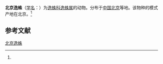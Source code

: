 {{Speciesbox
| name = 北京逸蛛
| status = 
| status_system = 
| image = 
| genus = Zoropsis
| species = pekingensis
| authority = (Schenkel, 1953)<ref name='id14161'>{{cite web| url =http://www.bioinfo.cn/db05/BjdwSpecies.php?action=view&id=14161| title =北京逸蛛| work =《中国动物物种编目数据库》| publisher =中国科学院微生物研究所| author =中国科学院动物研究所| accessdate =2009-04-28| deadurl =yes| archiveurl =https://web.archive.org/web/20160305064114/http://www.bioinfo.cn/db05/BjdwSpecies.php?action=view&id=14161| archivedate =2016-03-05}}</ref>
}}

'''北京逸蛛'''（[[学名|学名]]：{{lang|la|''Zoropsis pekingensis''}}）为[[逸蛛科|逸蛛科]][[逸蛛属|逸蛛属]]的动物。分布于[[中国|中国]][[北京|北京]]等地。该物种的模式产地在北京。<ref name='id14161'/>

== 参考文献 ==
{{reflist}}

{{Wikispecies|Zoropsis pekingensis}}
{{Taxonbar|from=Q603297}}

[[Category:逸蛛属|北京逸蛛]]


{{蜘蛛小作品}}